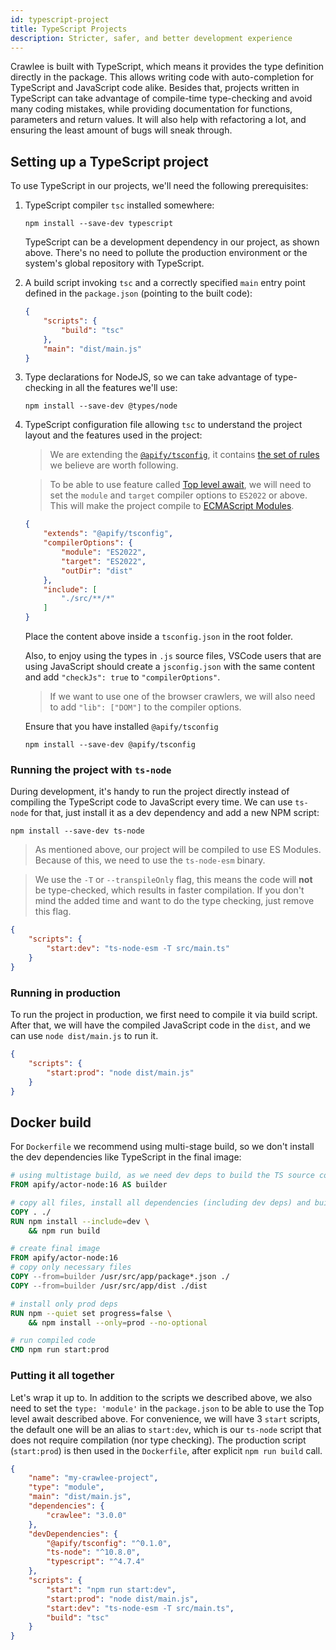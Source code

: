 ```yaml
---
id: typescript-project
title: TypeScript Projects
description: Stricter, safer, and better development experience
---
```


Crawlee is built with TypeScript, which means it provides the type definition directly in the package. This allows writing code with auto-completion for TypeScript and JavaScript code alike. Besides that, projects written in TypeScript can take advantage of compile-time type-checking and avoid many coding mistakes, while providing documentation for functions, parameters and return values. It will also help with refactoring a lot, and ensuring the least amount of bugs will sneak through.

## Setting up a TypeScript project

To use TypeScript in our projects, we'll need the following prerequisites:

1. TypeScript compiler `tsc` installed somewhere:

    ```shell script
    npm install --save-dev typescript
    ```

    TypeScript can be a development dependency in our project, as shown above. There's no need to pollute the production environment or the system's global repository with TypeScript.

2. A build script invoking `tsc` and a correctly specified `main` entry point defined in the `package.json` (pointing to the built code):

    ```json
    {
        "scripts": {
            "build": "tsc"
        },
        "main": "dist/main.js"
    }
    ```

3. Type declarations for NodeJS, so we can take advantage of type-checking in all the features we'll use:

    ```shell script
    npm install --save-dev @types/node
    ```

4. TypeScript configuration file allowing `tsc` to understand the project layout and the features used in the project:

    > We are extending the [`@apify/tsconfig`](https://github.com/apify/apify-tsconfig), it contains [the set of rules](https://github.com/apify/apify-tsconfig/blob/main/tsconfig.json) we believe are worth following.

    > To be able to use feature called [Top level await](https://blog.saeloun.com/2021/11/25/ecmascript-top-level-await.html), we will need to set the `module` and `target` compiler options to `ES2022` or above. This will make the project compile to [ECMAScript Modules](https://nodejs.org/api/esm.html).

    ```json title="tsconfig.json"
    {
        "extends": "@apify/tsconfig",
        "compilerOptions": {
            "module": "ES2022",
            "target": "ES2022",
            "outDir": "dist"
        },
        "include": [
            "./src/**/*"
        ]
    }
    ```

    Place the content above inside a `tsconfig.json` in the root folder.

    Also, to enjoy using the types in `.js` source files, VSCode users that are using JavaScript should create a `jsconfig.json` with the same content and add `"checkJs": true` to `"compilerOptions"`.

    > If we want to use one of the browser crawlers, we will also need to add `"lib": ["DOM"]` to the compiler options.

    Ensure that you have installed `@apify/tsconfig`

    ```shell script
    npm install --save-dev @apify/tsconfig
    ```

### Running the project with `ts-node`

During development, it's handy to run the project directly instead of compiling the TypeScript code to JavaScript every time. We can use `ts-node` for that, just install it as a dev dependency and add a new NPM script:

```shell script
npm install --save-dev ts-node
```

> As mentioned above, our project will be compiled to use ES Modules. Because of this, we need to use the `ts-node-esm` binary.

> We use the `-T` or `--transpileOnly` flag, this means the code will **not** be type-checked, which results in faster compilation. If you don't mind the added time and want to do the type checking, just remove this flag.

```json title="package.json"
{
    "scripts": {
        "start:dev": "ts-node-esm -T src/main.ts"
    }
}
```

### Running in production

To run the project in production, we first need to compile it via build script. After that, we will have the compiled JavaScript code in the `dist`, and we can use `node dist/main.js` to run it.

```json title="package.json"
{
    "scripts": {
        "start:prod": "node dist/main.js"
    }
}
```

## Docker build

For `Dockerfile` we recommend using multi-stage build, so we don't install the dev dependencies like TypeScript in the final image:

```dockerfile title="Dockerfile"
# using multistage build, as we need dev deps to build the TS source code
FROM apify/actor-node:16 AS builder

# copy all files, install all dependencies (including dev deps) and build the project
COPY . ./
RUN npm install --include=dev \
    && npm run build

# create final image
FROM apify/actor-node:16
# copy only necessary files
COPY --from=builder /usr/src/app/package*.json ./
COPY --from=builder /usr/src/app/dist ./dist

# install only prod deps
RUN npm --quiet set progress=false \
    && npm install --only=prod --no-optional

# run compiled code
CMD npm run start:prod
```

### Putting it all together

Let's wrap it up to. In addition to the scripts we described above, we also need to set the `type: 'module'` in the `package.json` to be able to use the Top level await described above. For convenience, we will have 3 `start` scripts, the default one will be an alias to `start:dev`, which is our `ts-node` script that does not require compilation (nor type checking). The production script (`start:prod`) is then used in the `Dockerfile`, after explicit `npm run build` call.

```json title="package.json"
{
    "name": "my-crawlee-project",
    "type": "module",
    "main": "dist/main.js",
    "dependencies": {
        "crawlee": "3.0.0"
    },
    "devDependencies": {
        "@apify/tsconfig": "^0.1.0",
        "ts-node": "^10.8.0",
        "typescript": "^4.7.4"
    },
    "scripts": {
        "start": "npm run start:dev",
        "start:prod": "node dist/main.js",
        "start:dev": "ts-node-esm -T src/main.ts",
        "build": "tsc"
    }
}
```
